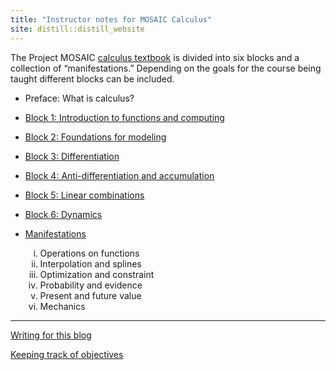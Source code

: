 ```yaml
---
title: "Instructor notes for MOSAIC Calculus"
site: distill::distill_website
---
```


The Project MOSAIC [calculus textbook](https://projectmosaic.github.io/MOSAIC-Calculus) is divided into six blocks and a collection of "manifestations." Depending on the goals for the course being taught different blocks can be included.

- Preface: What is calculus?

- [Block 1: Introduction to functions and computing](Block-1.html)

- [Block 2: Foundations for modeling](Block-2.html)

- [Block 3: Differentiation](Block-3.html)

- [Block 4: Anti-differentiation and accumulation](Block-4.html)

- [Block 5: Linear combinations](Block-5.html)

- [Block 6: Dynamics](Block-6.html)

- [Manifestations](manifestations.html)
    i. Operations on functions
    ii. Interpolation and splines
    iii. Optimization and constraint
    iv. Probability and evidence
    v. Present and future value
    vi. Mechanics
    
-----

[Writing for this blog](writing-instructions.html)

[Keeping track of objectives](ObjectiveTracking/Using-objectives.html)
